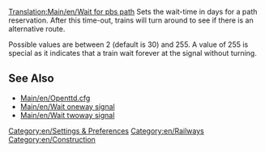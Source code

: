 [[Translation:Main/en/Wait for pbs path]]
Sets the wait-time in days for a path reservation. After this time-out, trains will turn around to see if there is an alternative route. 

Possible values are between 2 (default is 30) and 255. A value of 255 is special as it indicates that a train wait forever at the signal without turning.

== See Also ==

* [[Main/en/Openttd.cfg]]
* [[Main/en/Wait oneway signal]]
* [[Main/en/Wait twoway signal]]

[[Category:en/Settings & Preferences]]
[[Category:en/Railways]]
[[Category:en/Construction]]
{{en/Stub}}